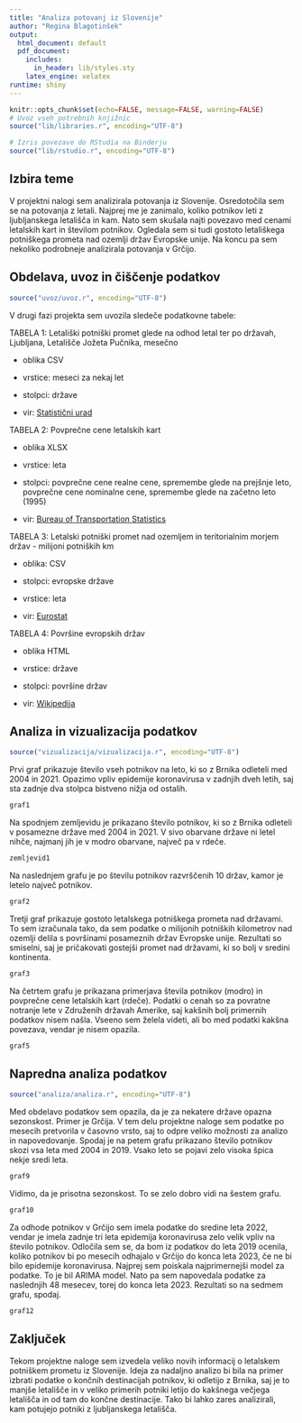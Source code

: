 ```yaml
---
title: "Analiza potovanj iz Slovenije"
author: "Regina Blagotinšek"
output:
  html_document: default
  pdf_document:
    includes:
      in_header: lib/styles.sty
    latex_engine: xelatex
runtime: shiny
---
```


```r
knitr::opts_chunk$set(echo=FALSE, message=FALSE, warning=FALSE)
# Uvoz vseh potrebnih knjižnic
source("lib/libraries.r", encoding="UTF-8")
```

```r
# Izris povezave do RStudia na Binderju
source("lib/rstudio.r", encoding="UTF-8")
```

## Izbira teme
V projektni nalogi sem analizirala potovanja iz Slovenije. Osredotočila sem se na potovanja z letali. Najprej me je zanimalo, koliko potnikov leti z ljubljanskega letališča in kam. Nato sem skušala najti povezavo med cenami letalskih kart in številom potnikov. Ogledala sem si tudi gostoto letališkega potniškega prometa nad ozemlji držav Evropske unije. Na koncu pa sem nekoliko podrobneje analizirala potovanja v Grčijo.


## Obdelava, uvoz in čiščenje podatkov

```r
source("uvoz/uvoz.r", encoding="UTF-8")
```

V drugi fazi projekta sem uvozila sledeče podatkovne tabele:

TABELA 1: Letališki potniški promet glede na odhod letal ter po državah, Ljubljana, Letališče Jožeta Pučnika, mesečno

* oblika CSV

* vrstice: meseci za nekaj let

* stolpci: države

* vir: [Statistični urad](<https://pxweb.stat.si/SiStatData/pxweb/sl/Data/-/2221901S.px>)

TABELA 2: Povprečne cene letalskih kart

* oblika XLSX

* vrstice: leta

* stolpci: povprečne cene realne cene, spremembe glede na prejšnje leto, povprečne cene nominalne cene, spremembe glede na začetno leto (1995)

* vir: [Bureau of Transportation Statistics](<https://www.bts.gov/content/annual-us-domestic-average-itinerary-fare-current-and-constant-dollars>)

TABELA 3: Letalski potniški promet nad ozemljem in teritorialnim morjem držav - milijoni potniških km

* oblika: CSV

* stolpci: evropske države

* vrstice: leta

* vir: [Eurostat](<https://ec.europa.eu/eurostat/databrowser/view/avia_tppa/default/table?lang=en>)

TABELA 4: Površine evropskih držav

* oblika HTML

* vrstice: države

* stolpci: površine držav

* vir: [Wikipedija](<https://en.wikipedia.org/wiki/European_Union>)

## Analiza in vizualizacija podatkov

```r
source("vizualizacija/vizualizacija.r", encoding="UTF-8")
```

Prvi graf prikazuje število vseh potnikov na leto, ki so z Brnika odleteli med 2004 in 2021. Opazimo vpliv epidemije koronavirusa v zadnjih dveh letih, saj sta zadnje dva stolpca bistveno nižja od ostalih.
```r
graf1
```
Na spodnjem zemljevidu je prikazano število potnikov, ki so z Brnika odleteli v posamezne države med 2004 in 2021. V sivo obarvane države ni letel nihče, najmanj jih je v modro obarvane, največ pa v rdeče.
```r
zemljevid1
```
Na naslednjem grafu je po številu potnikov razvrščenih 10 držav, kamor je letelo največ potnikov.
```r
graf2
```
Tretji graf prikazuje gostoto letalskega potniškega prometa nad državami. To sem izračunala tako, da sem podatke o milijonih potniških kilometrov nad ozemlji delila s površinami posameznih držav Evropske unije. Rezultati so smiselni, saj je pričakovati gostejši promet nad državami, ki so bolj v sredini kontinenta.
```r
graf3
```
Na četrtem grafu je prikazana primerjava števila potnikov (modro) in povprečne cene letalskih kart (rdeče). Podatki o cenah so za povratne notranje lete v Združenih državah Amerike, saj kakšnih bolj primernih podatkov nisem našla. Vseeno sem želela videti, ali bo med podatki kakšna povezava, vendar je nisem opazila. 
```r
graf5
```

## Napredna analiza podatkov

```r
source("analiza/analiza.r", encoding="UTF-8")
```
Med obdelavo podatkov sem opazila, da je za nekatere države opazna sezonskost. Primer je Grčija. V tem delu projektne naloge sem podatke po mesecih pretvorila v časovno vrsto, saj to odpre veliko možnosti za analizo in napovedovanje. Spodaj je na petem grafu prikazano število potnikov skozi vsa leta med 2004 in 2019. Vsako leto se pojavi zelo visoka špica nekje sredi leta.
```r
graf9
```
Vidimo, da je prisotna sezonskost. To se zelo dobro vidi na šestem grafu.
```r
graf10
```

Za odhode potnikov v Grčijo sem imela podatke do sredine leta 2022, vendar je imela zadnje tri leta epidemija koronavirusa zelo velik vpliv na število potnikov. Odločila sem se, da bom iz podatkov do leta 2019 ocenila, koliko potnikov bi po mesecih odhajalo v Grčijo do konca leta 2023, če ne bi bilo epidemije koronavirusa. Najprej sem poiskala najprimernejši model za podatke. To je bil ARIMA model. Nato pa sem napovedala podatke za naslednjih 48 mesecev, torej do konca leta 2023. Rezultati so na sedmem grafu, spodaj.
```r
graf12
```

## Zaključek

Tekom projektne naloge sem izvedela veliko novih informacij o letalskem potniškem prometu iz Slovenije. Ideja za nadaljno analizo bi bila na primer izbrati podatke o končnih destinacijah potnikov, ki odletijo z Brnika, saj je to manjše letališče in v veliko primerih potniki letijo do kakšnega večjega letališča in od tam do končne destinacije. Tako bi lahko zares analizirali, kam potujejo potniki z ljubljanskega letališča.

